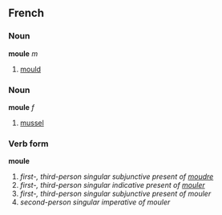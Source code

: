 ==French==
===Noun===
'''moule''' ''m''

# [[mould]]

===Noun===
'''moule''' ''f''

# [[mussel]]

===Verb form===
'''moule'''

# ''first-, third-person singular subjunctive present of [[moudre]]''
# ''first-, third-person singular indicative present of [[mouler]]''
# ''first-, third-person singular subjunctive present of mouler''
# ''second-person singular imperative of mouler''